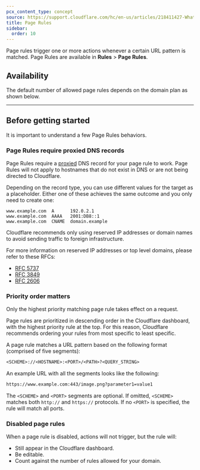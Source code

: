 ```yaml
---
pcx_content_type: concept
source: https://support.cloudflare.com/hc/en-us/articles/218411427-What-do-the-custom-caching-options-mean-in-Page-Rules-#summary-of-page-rules-settings
title: Page Rules
sidebar:
  order: 10
---
```



Page rules trigger one or more actions whenever a certain URL pattern is matched. Page Rules are available in **Rules** > **Page Rules**.

## Availability

The default number of allowed page rules depends on the domain plan as shown below.

<FeatureTable id="rules.page_rules" />

---

## Before getting started

It is important to understand a few Page Rules behaviors.

### Page Rules require proxied DNS records

Page Rules require a [proxied](/dns/manage-dns-records/reference/proxied-dns-records/) DNS record for your page rule to work. Page Rules will not apply to hostnames that do not exist in DNS or are not being directed to Cloudflare.

Depending on the record type, you can use different values for the target as a placeholder. Either one of these achieves the same outcome and you only need to create one:

```
www.example.com  A      192.0.2.1
www.example.com  AAAA   2001:DB8::1
www.example.com  CNAME  domain.example
```

Cloudflare recommends only using reserved IP addresses or domain names to avoid sending traffic to foreign infrastructure.

For more information on reserved IP addresses or top level domains, please refer to these RFCs:

- [RFC 5737](https://datatracker.ietf.org/doc/html/rfc5737)
- [RFC 3849](https://datatracker.ietf.org/doc/html/rfc3849)
- [RFC 2606](https://datatracker.ietf.org/doc/html/rfc2606)

### Priority order matters

Only the highest priority matching page rule takes effect on a request.

Page rules are prioritized in descending order in the Cloudflare dashboard, with the highest priority rule at the top. For this reason, Cloudflare recommends ordering your rules from most specific to least specific.

A page rule matches a URL pattern based on the following format (comprised of five segments):

```txt
<SCHEME>://<HOSTNAME>:<PORT>/<PATH>?<QUERY_STRING>
```

An example URL with all the segments looks like the following:

```txt
https://www.example.com:443/image.png?parameter1=value1
```

The `<SCHEME>` and `<PORT>` segments are optional. If omitted, `<SCHEME>` matches both `http://` and `https://` protocols. If no `<PORT>` is specified, the rule will match all ports.

### Disabled page rules

When a page rule is disabled, actions will not trigger, but the rule will:

- Still appear in the Cloudflare dashboard.
- Be editable.
- Count against the number of rules allowed for your domain.

